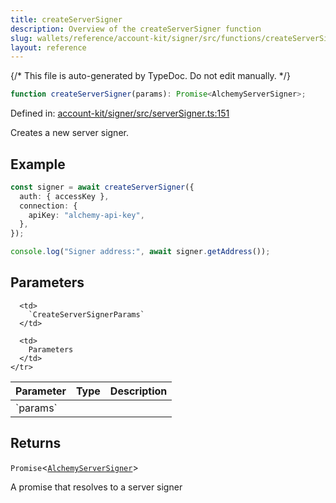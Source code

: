 ```yaml
---
title: createServerSigner
description: Overview of the createServerSigner function
slug: wallets/reference/account-kit/signer/src/functions/createServerSigner
layout: reference
---
```


{/* This file is auto-generated by TypeDoc. Do not edit manually. */}

```ts
function createServerSigner(params): Promise<AlchemyServerSigner>;
```

Defined in: [account-kit/signer/src/serverSigner.ts:151](https://github.com/alchemyplatform/aa-sdk/blob/9f926c402d1661309abbf8eae8431e52e8c5e53f/account-kit/signer/src/serverSigner.ts#L151)

Creates a new server signer.

## Example

```ts
const signer = await createServerSigner({
  auth: { accessKey },
  connection: {
    apiKey: "alchemy-api-key",
  },
});

console.log("Signer address:", await signer.getAddress());
```

## Parameters

<table>
  <thead>
    <tr>
      <th align="left">Parameter</th>
      <th align="left">Type</th>
      <th align="left">Description</th>
    </tr>
  </thead>

  <tbody>
    <tr>
      <td>
        `params`
      </td>

      <td>
        `CreateServerSignerParams`
      </td>

      <td>
        Parameters
      </td>
    </tr>

  </tbody>
</table>

## Returns

`Promise`\<[`AlchemyServerSigner`](../classes/AlchemyServerSigner.mdx)>

A promise that resolves to a server signer
